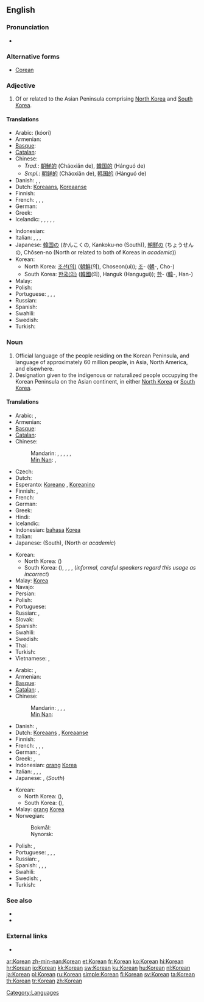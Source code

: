 {{interwiktionary|code=ko}}
{{also|korean|:Category:Korean language}}
==English==
{{wikipedia}}

===Pronunciation===
* {{audio|en-us-Korean.ogg|Audio (US)}}

===Alternative forms===
* [[Corean]]

===Adjective===
{{en-adj|-}}

# Of or related to the Asian Peninsula comprising [[North Korea]] and [[South Korea]].

====Translations====
{{trans-top|relating to the Korean Peninsula}}
* Arabic: {{Arab|[[كوري]]}} (kóori) {{m}}
* Armenian: {{t|hy|կորեական|tr=koreakan}}
* [[Basque]]: {{t|eu|korear|xs=Basque}}
* [[Catalan]]: {{t|ca|coreà}}
* Chinese:
** ''Trad.'': [[朝鮮]][[的]] (Cháoxiǎn de), [[韓国]][[的]] (Hánguó de)
** ''Smpl.'': [[朝鲜]][[的]] (Cháoxiǎn de), [[韩国]][[的]] (Hánguó de)
* Danish: {{t|da|koreansk}}, {{t|da|koreanskt|n}}, {{t|da|koreanske|p}}
* Dutch: [[Koreaans]], [[Koreaanse]]
* Finnish: {{t-|fi|korealainen}}
* French: {{t+|fr|coréen|m}}, {{t+|fr|coréenne|f}}, {{t+|fr|coréens|m|p}}, {{t+|fr|coréennes|f|p}}
* German: {{t+|de|koreanisch}}
* Greek: {{t|el|κορεατικός|tr=koreatikós}}
* Icelandic: {{t|is|kóreskur|m}}, {{t|is|kóresk|f}}, {{t|is|kóreskt|n}}, {{t|is|kóreskir|m|p}}, {{t|is|kóreskar|f|p}}, {{t|is|kóresk|n|p}}
{{trans-mid}}
* Indonesian: {{t+|id|Korea|xs=Indonesian}}
* Italian: {{t+|it|coreano|m}}, {{t+|it|coreana|f}}, {{t+|it|coreani|m}}, {{t+|it|coreane|f|p}}
* Japanese: [[韓国]][[の]] (かんこくの, Kankoku-no (South)), [[朝鮮]][[の]] (ちょうせんの, Chōsen-no (North or related to both of Koreas in ''academic''))
* Korean:
** North Korea: [[조선]][[의|(의)]] ([[朝鮮]](의), Choseon(ui)); [[조]]- ([[朝]]-, Cho-)
** South Korea: [[한국]][[의|(의)]] ([[韓國]](의), Hanguk (Hangugui)); [[한]]- ([[韓]]-, Han-)
* Malay: {{t-|ms|Korea|xs=Malay}}
* Polish: {{t+|pl|koreański|m}}
* Portuguese: {{t+|pt|coreano|m}}, {{t-|pt|coreana|f}}, {{t-|pt|coreanos|m|p}}, {{t-|pt|coreanas|f|p}}
* Russian: {{t+|ru|корейский|tr=koréjskij}}
* Spanish: {{t+|es|coreano}}
* Swahili: {{t|sw|ya Korea|xs=Swahili}}
* Swedish: {{t+|sv|koreansk}}
* Turkish: {{t+|tr|Kore}}
{{trans-bottom}}

===Noun===
{{en-noun}}

# Official language of the people residing on the Korean Peninsula, and language of approximately 60 million people, in Asia, North America, and elsewhere.
# Designation given to the indigenous or naturalized people occupying the Korean Peninsula on the Asian continent, in either [[North Korea]] or [[South Korea]].

====Translations====
{{trans-top|language}}
* Arabic: {{t|ar|كوري|m|tr=kuuriy}},  {{t|ar|الكورية|f|tr=al-kuríyya}}
* Armenian: {{t-|hy|կորեերեն|tr=koreeren}}
* [[Basque]]: {{t|eu|koreera|xs=Basque}}
* [[Catalan]]: {{t|ca|coreà|m}}
* Chinese:
*: Mandarin: {{t-|cmn|韓語|sc=Hani}}, {{t-|cmn|韩语|tr=Hányǔ|sc=Hani}}, {{t-|cmn|韓文|sc=Hani}}, {{t-|cmn|韩文|tr=Hánwén|sc=Hani}}, {{t-|cmn|朝鮮語|sc=Hani}}, {{t-|cmn|朝鲜语|tr=Cháoxiānyǔ|sc=Hani}}
*: [[Min Nan]]: {{tø|nan|韓文|tr=Hân-bûn|sc=Hans}}, {{tø|nan|韓語|tr=Hân-gú, Hân-gí|sc=Hans}}
* Czech: {{t+|cs|korejština|f}}
* Dutch: {{t+|nl|Koreaans|n}}
* Esperanto: [[Koreano]] {{m}}, [[Koreanino]] {{f}}
* Finnish: {{t+|fi|korea}}, {{t+|fi|korean kieli}}
* French: {{t+|fr|coréen|m}}
* German: {{t+|de|Koreanisch|n}}
* Greek: {{t+|el|κορεατικά|n|p|tr=koreatiká}}
* Hindi: {{t|hi|कोरियाई|tr=kōriyā'ī|xs=Hindi}}
* Icelandic: {{t|is|Kóreska}}
* Indonesian: [[bahasa]] [[Korea]]
* Italian: {{t+|it|coreano}}
* Japanese: {{t+|ja|韓国語|tr=かんこくご, Kankoku-go}} (South), {{t+|ja|朝鮮語|tr=ちょうせんご, Chōsen-go}} (North or ''academic'')
{{trans-mid}}
* Korean:
** North Korea: {{t+|ko|조선어|tr=Joseoneo|sc=Hang}} ({{t+|ko|朝鮮語|sc=Hani}})
** South Korea: {{t+|ko|한국어|tr=Hangugeo|sc=Hang}} ({{t|ko|韓國語|sc=Hani}}), {{t+|ko|한국말|tr=Hangungmal|sc=Hang}}, {{t+|ko|국어|tr=Gugeo|sc=Hang}}, {{t+|ko|우리말|tr=Urimal|sc=Hang}}, {{t+|ko|한글|tr=Hangeul|sc=Hang}} (''informal, careful speakers regard this usage as incorrect'')
* Malay: {{l|ms|bahasa}} [[Korea]]
* Navajo: {{tø|nv|Kolíya bizaad}}
* Persian: {{t|fa|کرهای|xs=Persian}}
* Polish: {{t+|pl|koreański|m}}
* Portuguese: {{t+|pt|coreano|m}}
* Russian: {{t+|ru|корейский язык|m|tr=koréjskij jazýk}},  {{t+|ru|корейский|m|tr=koréjskij}}
* Slovak: {{t+|sk|kórejčina|f}}
* Spanish: {{t+|es|coreano|m}}
* Swahili: {{t|sw|Kikorea|xs=Swahili}}
* Swedish: {{t+|sv|koreanska|c}}
* Thai: {{t+|th|ภาษาเกาหลี|tr= paa-săa gao-lĕe}}
* Turkish: {{t+|tr|Korece}}
* Vietnamese: {{t|vi|tiếng Hàn Quốc|xs=Vietnamese}},  {{t|vi|tiếng Triều Tiên|xs=Vietnamese}}
{{trans-bottom}}

{{trans-top|person}}
* Arabic: {{t|ar|كوري|m|tr=kuuriy}},  {{t|ar|كورية|f|tr=kuríyya}}
* Armenian: {{t|hy|կորեացի|tr=koreac’i}}
* [[Basque]]: {{t|eu|korear|xs=Basque}}
* [[Catalan]]: {{t|ca|coreà|m}}, {{t|ca|coreana|f}}
* Chinese:
*: Mandarin: {{t|cmn|韓國人|sc=Hani}}, {{t|cmn|韩国人|tr=Hánguóren|sc=Hani}}, {{t|cmn|朝鮮人|sc=Hani}}, {{t|cmn|朝鲜人|tr=Cháoxiānrén|sc=Hani}}
*: [[Min Nan]]: {{tø|nan|韓國人|tr=Hân-kok-lâng|sc=Hans}}
* Danish: {{t|da|Koreaner}}, {{t|da|Koreanere|p}}
* Dutch: [[Koreaans]] {{m}}, [[Koreaanse]] {{f}}
* Finnish: {{t-|fi|korealainen}}
* French: {{t+|fr|Coréen|m}}, {{t+|fr|Coréenne|f}}, {{t+|fr|Coréens|m|p}}, {{t+|fr|Coréennes|f|p}}
* German: {{t+|de|Koreaner|m}}, {{t+|de|Koreanerin|f}}
* Greek: {{t+|el|Κορεάτης|tr=Koreátis}}, {{t|el|Κορεάτισσα|f|tr=Koreátissa}}
* Indonesian: [[orang]] [[Korea]]
* Italian: {{t+|it|coreano|m}}, {{t+|it|coreana|f}}, {{t+|it|coreani|m|p}}, {{t+|it|coreane|f|p}}
* Japanese: {{t|ja|朝鮮人|tr=ちょうせんじん, Chōsen-jin}}, {{t|ja|韓国人|tr=かんこくじん, Kankoku-jin}} (''South'')
{{trans-mid}}
* Korean:
** North Korea: {{t|ko|조선인|tr=Joseonin|sc=Hang}} ({{t|ko|朝鮮人|sc=Hang}}), {{t|ko|조선 사람|tr=Joseon saram|sc=Hang}}
** South Korea: {{t|ko|한국인|tr=Hangugin|sc=Hang}} ({{t|ko|韓國人|sc=Hang}}), {{t|ko|한국 사람|tr=Hanguk saram|sc=Hang}}
* Malay: [[orang]] [[Korea]]
* Norwegian:
*: Bokmål: {{t-|no|koreaner|m}}
*: Nynorsk: {{t-|nn|koreanar|m|xs=Norwegian Nynorsk}}
* Polish: {{t+|pl|Koreańczyk|m}}, {{t+|pl|Koreanka|f}}
* Portuguese: {{t+|pt|coreano|m}}, {{t-|pt|coreana|f}}, {{t-|pt|coreanos|m|p}}, {{t-|pt|coreanas|f|p}}
* Russian: {{t|ru|кореец|m|tr=koréjec}}, {{t|ru|кореянка|f|tr=korejánka}}
* Spanish: {{t+|es|coreano|m}}, {{t-|es|coreana|f}}, {{t-|es|coreanos|m|p}}, {{t-|es|coreanas|f|p}}
* Swahili: {{t|sw|wakorea|xs=Swahili}}
* Swedish: {{t+|sv|Korean|m|alt=korean}}, {{t+|sv|koreanska|f}}
* Turkish: {{t+|tr|Koreli}}
{{trans-bottom}}

===See also===
* {{langcat}}
* {{langlist}}

===External links===
* {{ISO 639|link=Ethnologue|1code=ko|code=kor}}

[[Category:Languages]]

[[ar:Korean]]
[[zh-min-nan:Korean]]
[[et:Korean]]
[[fr:Korean]]
[[ko:Korean]]
[[hi:Korean]]
[[hr:Korean]]
[[io:Korean]]
[[kk:Korean]]
[[sw:Korean]]
[[ku:Korean]]
[[hu:Korean]]
[[nl:Korean]]
[[ja:Korean]]
[[pl:Korean]]
[[ru:Korean]]
[[simple:Korean]]
[[fi:Korean]]
[[sv:Korean]]
[[ta:Korean]]
[[th:Korean]]
[[tr:Korean]]
[[zh:Korean]]